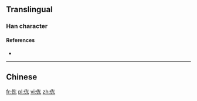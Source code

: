 ==Translingual==

===Han character===
{{Han char|rn=9|rad=人|as=05|sn=7|four=2429<sub>4</sub>|canj=人大木 (OKD)|ids=⿰[[亻]][[东]]}}

====References====
* {{Han ref|kx=0100.021|uh=3448|ud=13384}}

----

==Chinese==
{{zh-see|倲}}

[[fr:㑈]]
[[pl:㑈]]
[[vi:㑈]]
[[zh:㑈]]